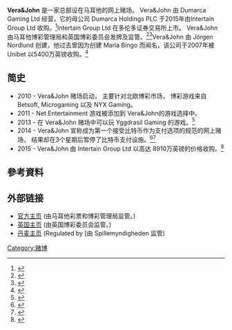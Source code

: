{{Dead end|time=2016-12-18T05:04:20+00:00}}
{{Orphan|time=2016-12-18T05:04:20+00:00}}

'''Vera&John''' 是一家总部设在马耳他的网上赌场。 Vera&John 由  Dumarca Gaming Ltd 经营，它的母公司 Dumarca Holdings PLC 于2015年由Intertain Group Ltd 收购。<ref>{{cite web |title = Intertain Group Limited Announces 2014 Third Quarter Financial Results Adjusted EBITDA Up 50% Over Q2 |url = http://media.wix.com/ugd/8b85e7_63b03878e7324f6d816b2f511127ecb0.pdf |publisher = Alberta Securities Commission |accessdate = 2015-07-31 |archive-date = 2016-03-03 |archive-url = https://web.archive.org/web/20160303172104/http://media.wix.com/ugd/8b85e7_63b03878e7324f6d816b2f511127ecb0.pdf |dead-url = no }}</ref>Intertain Group Ltd 在多伦多证券交易所上市。 Vera&John 由马耳他博彩管理局和英国博彩委员会发牌及监管。<ref>{{cite web |title = DYNAMIC SEAL OF AUTHORISATION |url = https://www.authorisation.mga.org.mt/verification.aspx?lang=en&company=c0e82570-bf83-4ecc-bda3-89ecb92d5b0e |publisher = Malta Gaming Authority |accessdate = 2015-07-31 |archive-date = 2016-03-15 |archive-url = https://web.archive.org/web/20160315000352/https://www.authorisation.mga.org.mt/verification.aspx?lang=en&company=c0e82570-bf83-4ecc-bda3-89ecb92d5b0e |dead-url = no }}</ref><ref>{{cite web |title = The Gambling Commission Reference 39408 |url = https://secure.gamblingcommission.gov.uk/gccustomweb/PublicRegister/PRAccountDetails.aspx?accountNo=39408 |publisher = http://www.gamblingcommission.gov.uk/Home.aspx |accessdate = 2015-07-31 |archive-date = 2020-01-07 |archive-url = https://web.archive.org/web/20200107161441/https://secure.gamblingcommission.gov.uk/PublicRegister/home |dead-url = no }}</ref>Vera&John 由 Jörgen Nordlund 创建，他过去曾因为创建 Maria Bingo 而闻名，该公司于2007年被 Unibet 以5400万英镑收购。<ref>{{cite web |title = Unibet’s acquisition of Maria Holdings finalised |url = http://news.cision.com/unibet-group-plc/r/unibet-s-acquisition-of-maria-holdings-finalised,c321804 |publisher = news.cision.com |accessdate = 2015-07-31 |archive-date = 2016-03-03 |archive-url = https://web.archive.org/web/20160303170809/http://news.cision.com/unibet-group-plc/r/unibet-s-acquisition-of-maria-holdings-finalised,c321804 |dead-url = no }}</ref>

== 简史 ==
*2010 - Vera&John 赌场启动， 主要针对北欧博彩市场， 博彩游戏来自 Betsoft, Microgaming 以及 NYX Gaming。
*2011 - Net Entertainment 游戏被添加到 Vera&John的游戏选择中。
*2013 - 在 Vera&John 赌场中可以玩 Yggdrasil Gaming 的游戏。<ref>{{cite web |title = CHERRY Annual Report 2013 |url = http://en.cherry.se/media/22542/cherry-en-2013_web.pdf |publisher = Cherry AB |page = 9 |deadurl = yes |archiveurl = https://web.archive.org/web/20160303195539/http://en.cherry.se/media/22542/cherry-en-2013_web.pdf |archivedate = 2016-03-03 |accessdate = 2015-07-31 }}</ref>
*2014 - Vera&John 宣称成为第一个接受比特币作为支付选项的规范的网上赌场， 结果却在3个星期后暂停了比特币支付设施。<ref>{{cite web |title = Vera&John becomes first regulated online casino to accept Bitcoin 30 January 2014 |url = http://www.igamingbusiness.com/news/verajohn-becomes-first-regulated-online-casino-accept-bitcoin |publisher = iGaming Business Magazine |accessdate = 2015-07-31 |archive-date = 2015-06-27 |archive-url = https://web.archive.org/web/20150627050450/http://www.igamingbusiness.com/news/verajohn-becomes-first-regulated-online-casino-accept-bitcoin |dead-url = yes }}</ref><ref>{{cite web |title = Vera&John suspends Bitcoin payment facility 16 April 2014 |url = http://www.igamingbusiness.com/news/verajohn-suspends-bitcoin-payment-facility |publisher = iGaming Business Magazine |accessdate = 2015-07-31 |archive-date = 2015-06-27 |archive-url = https://web.archive.org/web/20150627043416/http://www.igamingbusiness.com/news/verajohn-suspends-bitcoin-payment-facility |dead-url = yes }}</ref>
*2015 - Vera&John 由 Intertain Group Ltd 以高达 8910万英镑的价格收购。<ref>{{cite web |title = The Intertain Group Limited Enters into Letter of Intent to Acquire Leading Online Casino Provider Vera&John for up to €89.1 million ($126.1 million) |url = http://www.newswire.ca/en/story/1425580/the-intertain-group-limited-enters-into-letter-of-intent-to-acquire-leading-online-casino-provider-vera-john-for-up-to-89-1-million-126-1-million |publisher = CNW Group Ltd. NewsWire.ca |accessdate = 2015-07-31 |archive-date = 2015-06-27 |archive-url = https://web.archive.org/web/20150627111247/http://www.newswire.ca/en/story/1425580/the-intertain-group-limited-enters-into-letter-of-intent-to-acquire-leading-online-casino-provider-vera-john-for-up-to-89-1-million-126-1-million |dead-url = no }}</ref>

== 參考資料 ==
<references/>

==外部链接==
* [https://web.archive.org/web/20160314183031/https://www.verajohn.com/zht 官方主页] (由马耳他彩票和博彩管理局监管。)
* [https://www.verajohn.co.uk/ 英国主页] {{Wayback|url=https://www.verajohn.co.uk/ |date=20150813172613 }} (由英国博彩委员会监管。)
* [https://www.verajohn.dk/ 丹麦主页] {{Wayback|url=https://www.verajohn.dk/ |date=20150819074859 }} (Regulated by [由 Spillemyndigheden 监管)

{{DEFAULTSORT:VeraandJohn}}
[[Category:赌博|Category:赌博]]